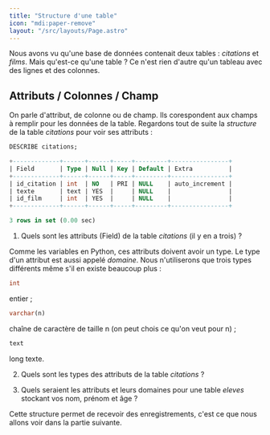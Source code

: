 ```yaml
---
title: "Structure d'une table"
icon: "mdi:paper-remove"
layout: "/src/layouts/Page.astro"
---
```



Nous avons vu qu'une base de données contenait deux tables : _citations_ et
_films_. Mais qu'est-ce qu'une table ? Ce n'est rien d'autre qu'un tableau
avec des lignes et des colonnes.

## Attributs / Colonnes / Champ

On parle d'attribut, de colonne ou de champ. Ils corespondent aux champs à
remplir pour les données de la table. Regardons tout de suite la _structure_
de la table _citations_ pour voir ses attributs :

```sql
DESCRIBE citations;
```

```sql
+-------------+------+------+-----+---------+----------------+
| Field       | Type | Null | Key | Default | Extra          |
+-------------+------+------+-----+---------+----------------+
| id_citation | int  | NO   | PRI | NULL    | auto_increment |
| texte       | text | YES  |     | NULL    |                |
| id_film     | int  | YES  |     | NULL    |                |
+-------------+------+------+-----+---------+----------------+

3 rows in set (0.00 sec)
```

1. Quels sont les attributs (Field) de la table _citations_ (il y en a
trois) ?

Comme les variables en Python, ces attributs doivent avoir un type. Le type
d'un attribut est aussi appelé _domaine_. Nous n'utiliserons que trois types
différents même s'il en existe beaucoup plus :

```sql
int
```

entier ;

```sql
varchar(n)
```

chaîne de caractère de taille n (on peut chois ce qu'on veut pour n) ;

```sql
text
```

long texte.

2. Quels sont les types des attributs de la table _citations_ ?

3. Quels seraient les attributs et leurs domaines pour une table _eleves_
stockant vos nom, prénom et âge ?

Cette structure permet de recevoir des enregistrements, c'est ce que nous
allons voir dans la partie suivante.